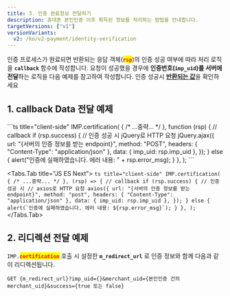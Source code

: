```yaml
---
title: 3. 인증 완료정보 전달하기
description: 휴대폰 본인인증 이후 획득된 정보를 처리하는 방법을 안내합니다.
targetVersions: ["v1"]
versionVariants:
  v2: /ko/v2-payment/identity-verification
---
```



인증 프로세스가 완료되면 반환되는 응답 객체(<mark style="color:red;">**`rsp`**</mark>)의 인증 성공 여부에 따라 처리 로직을 **`callback`** 함수에 작성합니다. 요청이 성공했을 경우에 **인증번호(`imp_uid`)를 서버에 전달**하는 로직을 다음 예제를 참고하여 작성합니다. 인증 성공시 [**반환되는 값**](../../../sdk/javascript-sdk/cft-rt)을 확인하세요

## 1. callback Data 전달 예제

<Tabs>
  <Tabs.Tab title="JavaScript">
    ```ts title="client-side"
    IMP.certification(
      {
        /* ...중략... */
      },
      function (rsp) {
        // callback
        if (rsp.success) {
          // 인증 성공 시 jQuery로 HTTP 요청
          jQuery.ajax({
            url: "{서버의 인증 정보를 받는 endpoint}",
            method: "POST",
            headers: { "Content-Type": "application/json" },
            data: { imp_uid: rsp.imp_uid },
          });
        } else {
          alert("인증에 실패하였습니다. 에러 내용: " + rsp.error_msg);
        }
      },
    );
    ```
  </Tabs.Tab>

  <Tabs.Tab title="JS ES Next">
    ```ts title="client-side"
    IMP.certification(
      {
        /* ...중략... */
      },
      (rsp) => {
        // callback
        if (rsp.success) {
          // 인증 성공 시
          // axios로 HTTP 요청
          axios({
            url: "{서버의 인증 정보를 받는 endpoint}",
            method: "post",
            headers: { "Content-Type": "application/json" },
            data: { imp_uid: rsp.imp_uid },
          });
        } else {
          alert(`인증에 실패하였습니다. 에러 내용: ${rsp.error_msg}`);
        }
      },
    );
    ```
  </Tabs.Tab>
</Tabs>

## 2. 리디렉션 전달 예제

`IMP.`<mark style="color:red;">**`certification`**</mark> 호출 시 설정한 **`m_redirect_url`** 로 인증 정보와 함께 다음과 같이 리디렉션됩니다.

```http title="Query String"
GET {m_redirect_url}?imp_uid={}&merchant_uid={본인인증 건의 merchant_uid}&success={true 또는 false}
```
